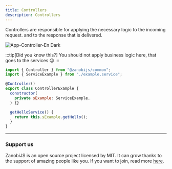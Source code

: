 ---
title: Controllers
description: Controllers
---

Controllers are responsible for applying the necessary logic to the incoming request.
and to the response that is delivered.

<Image src={imgControllerEsDark} alt="App-Controller-En Dark" />

:::tip[Did you know this?]
You should not apply business logic here, that goes to the services 😉
:::

```js title="Example controller"
import { Controller } from "@zanobijs/common";
import { ServiceExample } from "./example.service";

@Controller()
export class ControllerExample {
  constructor(
    private sExample: ServiceExample,
  ) {}

  getHelloService() {
    return this.sExample.getHello();
  }
}
```
---

### Support us

ZanobiJS is an open source project licensed by MIT. It can grow thanks to the support of amazing people like you.
If you want to join, read more [here](https://github.com/devdroide/ZanobiJS).
